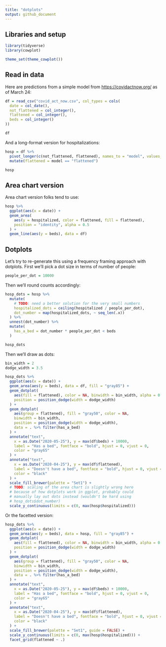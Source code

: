 ```yaml
---
title: "dotplots"
output: github_document
---
```


## Libraries and setup

```r
library(tidyverse)
library(cowplot)

theme_set(theme_cowplot())
```


## Read in data

Here are predictions from a simple model from [https://covidactnow.org/](https://covidactnow.org/) as of March 24:

```r
df = read_csv("covid_act_now.csv", col_types = cols(
  date = col_date(),
  not_flattened = col_integer(),
  flattened = col_integer(),
  beds = col_integer()
))

df
```

And a long-format version for hospitalizations:

```r
hosp = df %>%
  pivot_longer(c(not_flattened, flattened), names_to = "model", values_to = "hospitalized") %>%
  mutate(flattened = model == "flattened")

hosp
```


## Area chart version

Area chart version folks tend to use:

```r
hosp %>%
  ggplot(aes(x = date)) +
  geom_area(
    aes(y = hospitalized, color = flattened, fill = flattened),
    position = "identity", alpha = 0.5
  ) +
  geom_line(aes(y = beds), data = df)
```


## Dotplots

Let's try to re-generate this using a frequency framing approach with dotplots. First we'll pick a dot size in terms of number of people:

```r
people_per_dot = 10000
```

Then we'll round counts accordingly:

```r
hosp_dots = hosp %>%
  mutate(
    # TODO: need a better solution for the very small numbers
    hospitalized_dots = ceiling(hospitalized / people_per_dot),
    dot_number = map(hospitalized_dots, ~ seq_len(.x))
  ) %>%
  unnest(dot_number) %>%
  mutate(
    has_a_bed = dot_number * people_per_dot < beds
  )

hosp_dots
```

Then we'll draw as dots:

```r
bin_width = 2
dodge_width = 3.5

hosp_dots %>%
  ggplot(aes(x = date)) +
  geom_area(aes(y = beds), data = df, fill = "gray85") +
  geom_dotplot(
    aes(fill = flattened), color = NA, binwidth = bin_width, alpha = 0.5, 
    position = position_dodge(width = dodge_width)
  ) +
  geom_dotplot(
    aes(group = flattened), fill = "gray50", color = NA,
    binwidth = bin_width,
    position = position_dodge(width = dodge_width),
    data = . %>% filter(has_a_bed)
  ) +
  annotate("text",
    x = as.Date("2020-05-25"), y = max(df$beds) + 10000, 
    label = "Has a bed", fontface = "bold", hjust = 0, vjust = 0,
    color = "gray65"
  ) +
  annotate("text",
    x = as.Date("2020-04-25"), y = max(df$flattened), 
    label = "Doesn't have a bed", fontface = "bold", hjust = 0, vjust = 0,
    color = "black"
  ) +
  scale_fill_brewer(palette = "Set1") +
  # TODO: scaling of the area chart is slightly wrong here
  # because of how dotplots work in ggplot, probably could
  # manually lay out dots instead (wouldn't be hard using
  # hosp_dots$dot_number)
  scale_y_continuous(limits = c(0, max(hosp$hospitalized)))
```

Or the facetted version:

```r
hosp_dots %>%
  ggplot(aes(x = date)) +
  geom_area(aes(y = beds), data = hosp, fill = "gray85") +
  geom_dotplot(
    aes(fill = flattened), color = NA, binwidth = bin_width, alpha = 0.5, 
    position = position_dodge(width = dodge_width)
  ) +
  geom_dotplot(
    aes(group = flattened), fill = "gray50", color = NA,
    binwidth = bin_width,
    position = position_dodge(width = dodge_width),
    data = . %>% filter(has_a_bed)
  ) +
  annotate("text",
    x = as.Date("2020-05-25"), y = max(df$beds) + 10000, 
    label = "Has a bed", fontface = "bold", hjust = 0, vjust = 0,
    color = "gray65"
  ) +
  annotate("text",
    x = as.Date("2020-04-25"), y = max(df$flattened), 
    label = "Doesn't have a bed", fontface = "bold", hjust = 0, vjust = 0,
    color = "black"
  ) +
  scale_fill_brewer(palette = "Set1", guide = FALSE) +
  scale_y_continuous(limits = c(0, max(hosp$hospitalized))) +
  facet_grid(flattened ~ .)
```

